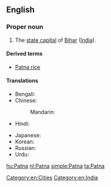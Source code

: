 ==English==
{{wikipedia}}

===Proper noun===
{{en-proper noun}}

# The [[state capital]] of [[Bihar]] ([[India]]).

====Derived terms====
* [[Patna rice]]

====Translations====
{{trans-top|state capital of Bihar, India}}
* Bengali: {{t|bn|পাটনা|sc=Beng}}
* Chinese:
*: Mandarin: {{t+|cmn|巴特那|tr=Bātènà, Bātènèi|sc=Hani}}
* Hindi: {{t+|hi|पटना|tr=Paṭnā}}
{{trans-mid}}
* Japanese: {{t|ja|パトナ|tr=Patona}}
* Korean: {{t|ko|파트나|tr=Pateuna|sc=Hang}}
* Russian: {{t|ru|Патна|f|tr=Patna}}
* Urdu: {{t|ur|پٹنہ|tr=Paṭnā}}
{{trans-bottom}}

[[Category:en:Cities]]
[[Category:en:India]]

[[hu:Patna]]
[[nl:Patna]]
[[simple:Patna]]
[[ta:Patna]]